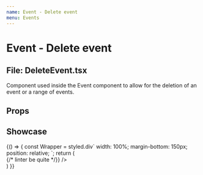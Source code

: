 ```yaml
---
name: Event - Delete event
menu: Events
---
```



# Event - Delete event
## File: DeleteEvent.tsx

Component used inside the Event component to allow for the deletion of an event or a range of events.

## Props

<Props of={DeleteEvent} />

## Showcase

<Playground>
  {() => {
      const Wrapper = styled.div`
        width: 100%;
        margin-bottom: 150px;
        position: relative;
      `;
    return (
        <Wrapper>
            <div>
                <DeleteEvent onSubmit={() => {/* linter be quite */}} />
            </div>
        </Wrapper>
    )
  }}
</Playground>
